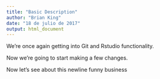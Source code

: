 ```yaml
---
title: "Basic Description"
author: "Brian King"
date: "18 de julio de 2017"
output: html_document
---
```


We're once again getting into Git and Rstudio functionality.

Now we're going to start making a few changes.

Now let's see about this newline funny business
